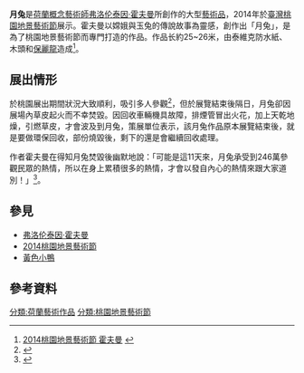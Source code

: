 '''月兔'''是[[荷蘭|荷蘭]][[概念藝術|概念藝術師]][[弗洛伦泰因·霍夫曼|弗洛伦泰因·霍夫曼]]所創作的大型[[藝術品|藝術品]]，2014年於[[臺灣|臺灣]][[2014桃園地景藝術節|桃園地景藝術節]]展示。霍夫曼以嫦娥與玉兔的傳說故事為靈感，創作出「月兔」，是為了桃園地景藝術節而專門打造的作品。作品长約25~26米，由泰維克防水紙、木頭和[[保麗龍|保麗龍]]造成<ref>[http://www.taoyuanlandart.com.tw/large/large05.html 2014桃園地景藝術節 霍夫曼] {{webarchive|url=https://web.archive.org/web/20141213214125/http://www.taoyuanlandart.com.tw/large/large05.html |date=2014-12-13 }}</ref>。

==展出情形==
於桃園展出期間狀況大致順利，吸引多人參觀<ref>{{Cite web |url=http://www.nownews.com/n/2014/09/08/1403917 |title=桃園地景藝術節　賞玉兔人數單日破30萬 |access-date=2014-12-13 |archive-date=2014-09-10 |archive-url=https://web.archive.org/web/20140910044453/http://www.nownews.com/n/2014/09/08/1403917 |dead-url=no }}</ref>，但於展覽結束後隔日，月兔卻因展場內草皮起火而不幸焚毀。因回收車輛機具故障，排煙管冒出火花，加上天乾地燥，引燃草皮，才會波及到月兔，策展單位表示，該月兔作品原本展覽結束後，就是要做環保回收，部份燒毀後，剩下的還是會繼續回收處理。

作者霍夫曼在得知月兔焚毀後幽默地說：「可能是這11天來，月兔承受到246萬參觀民眾的熱情，所以在身上累積很多的熱情，才會以發自內心的熱情來跟大家道別！」<ref>{{Cite web |url=http://www.appledaily.com.tw/realtimenews/article/new/20140915/469889/ |title=燒毀！　霍夫曼：月兔熱情道別 |access-date=2014-12-13 |archive-date=2016-09-18 |archive-url=https://web.archive.org/web/20160918010207/http://www.appledaily.com.tw/realtimenews/article/new/20140915/469889 |dead-url=no }}</ref>。

==參見==
*[[弗洛伦泰因·霍夫曼|弗洛伦泰因·霍夫曼]]
*[[2014桃園地景藝術節|2014桃園地景藝術節]]
*[[黃色小鴨|黃色小鴨]]

==參考資料==
{{reflist}}

[[分類:荷蘭藝術作品|分類:荷蘭藝術作品]]
[[分類:桃園地景藝術節|分類:桃園地景藝術節]]